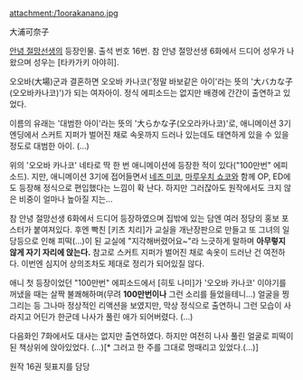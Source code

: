 attachment:/1oorakanano.jpg

大浦可奈子

[[안녕 절망선생]]의 등장인물. 출석 번호 16번.
참 안녕 절망선생 6화에서 드디어 성우가 나왔으며 성우는 [타카가키 아야히].

오오바(大場)군과 결혼하면 오오바 카나코('정말 바보같은 아이'라는 뜻의 '大バカな子(오오바카나코)')가 되는 여자아이. 정식 에피소드는 없지만 배경에 간간이 출연하고 있었다.

이름의 유래는 '대범한 아이'라는 뜻의 '大らかな子(오오라카나코)'로, 애니메이션 3기 엔딩에서 스커트 지퍼가 벌어진 채로 속옷까지 드러나 있는데도 태연하게 있을 수 있을 정도로 대범한 아이. (...)

위의 '오오바 카나코' 네타로 딱 한 번 애니메이션에 등장한 적이 있다("100만번" 에피소드). 지만, 애니메이션 3기에 접어들면서 [[네즈 미코]], [[마루우치 쇼코]]와 함께 OP, ED에도 등장해 정식으로 편입했다는 느낌이 확 난다. 하지만 그러잖아도 원작에서도 크지 않은 비중이 얼마나 높아질 지는...

참 안녕 절망선생 6화에서 드디어 등장하였으며 집밖에 있는 담엔 여러 정당의 홍보 포스터가 붙여져있다. 후엔 빡친 [키츠 치리]가 교실을 개난장판으로 만들고 또 그녀의 일당등으로 인해 피떡(…)이 된 교실에 "지각해버렸어요~"라 느긋하게 말하며 '''아무렇지 않게 자기 자리에 앉는다.''' 참고로 스커트 지퍼가 벌어진 채로 속옷이 드러난 건 여전하다. 이번엔 심지어 상의조차도 제대로 정리가 되어있질 않다.

애니 첫 등장이었던 "100만번" 에피소드에서 [히토 나미]가 '오오바 카나코' 이야기를 꺼냈을 때는 살짝 불쾌해하며(무려 '''100만번이나''' 그런 소리를 들었을테니…) 얼굴을 찡그리는 등 그나마 정상적인 리액션을 보였지만, 막상 정식으로 출연하니 그런 모습이 사라지고 어딘가 한군데 나사가 풀린 애가 되어버렸다. (…)

다음화인 7화에서도 대사는 없지만 출연하였다. 하지만 여전히 나사 풀린 얼굴로 피떡이 된 책상위에 앉아있었다. (…)[* 그러고 한 주를 그대로 멍때리고 있었다.(...)]

원작 16권 뒷표지를 담당
